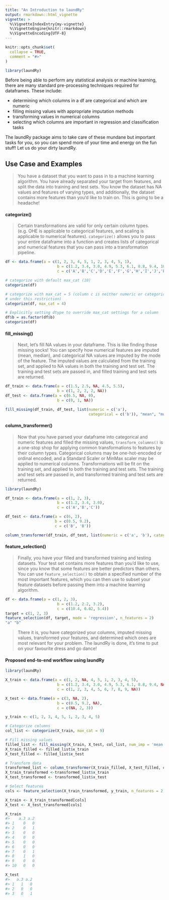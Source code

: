 ```yaml
---
title: "An Introduction to laundRy"
output: rmarkdown::html_vignette
vignette: >
  %\VignetteIndexEntry{my-vignette}
  %\VignetteEngine{knitr::rmarkdown}
  %\VignetteEncoding{UTF-8}
---
```


```r
knitr::opts_chunk$set(
  collapse = TRUE,
  comment = "#>"
)
```

```r
library(laundRy)
```

Before being able to perform any statistical analysis or machine learning, there are many standard pre-processing techniques required for dataframes. These include:

* determining which columns in a df are categorical and which are numeric
* filling missing values with appropriate imputation methods
* transforming values in numerical columns 
* selecting which columns are important in regression and classification tasks

The laundRy package aims to take care of these mundane but important tasks for you, so you can spend more of your time and energy on the fun stuff! Let us do your dirty laundRy.

## Use Case and Examples

>You have a dataset that you want to pass in to a machine learning algorithm. You have already separated your target from features, and split the data into training and test sets. You know the dataset has NA values and features of varying types, and additionally, the dataset contains more features than you'd like to train on. This is going to be a headache!

#### categorize()

>Certain transformations are valid for only certain column types. (e.g. OHE is applicable to categorical features, and scaling is applicable to numerical features). `categorize()` allows you to pass your entire dataframe into a function and creates lists of categorical and numerical features that you can pass into a transformation pipeline. 

```r
df <- data.frame(a = c(1, 2, 3, 4, 5, 1, 2, 3, 4, 5, 1),
                       b = c(1.2, 3.4, 3.0, 4.9, 5.3, 6.1, 8.8, 9.4, 10.4, 1.3, 0.0),
                       c = c('A','B','C','D','E','F','G','H','I','J','B'))

# categorize with default max_cat (10)
categorize(df)
```

```r
# categorize with max_cat = 5 (column c is neither numeric or categorical 
# under this restriction)
categorize(df, max_cat = 4)
```

```r
# Explicitly setting dtype to override max_cat settings for a column
df$b = as.factor(df$b)
categorize(df)
```

#### fill_missing()

> Next, let's fill NA values in your dataframe. This is like finding those missing socks! You can specify how numerical features are imputed (mean, median), and categorical NA values are imputed by the mode of the feature. The imputed values are calculated from the training set, and applied to NA values in both the training and test set. The training and test sets are passed in, and filled training and test sets are returned.


```r

df_train <- data.frame(a = c(1.5, 2.5, NA, 4.5, 5.5),
                       b = c(1, 2, 2, 2, NA))
df_test <- data.frame(a = c(6.5, NA, 0),
                       b = c(0, 1, NA))

fill_missing(df_train, df_test, list(numeric = c('a'), 
                                     categorical = c('b')), "mean", "mode" )
```


#### column_transformer()

> Now that you have parsed your dataframe into categorical and numeric features and filled the missing values, `transform_columns()` is a one-stop shop for applying common transformations to features by their column types. Categorical columns may be one-hot-encoded or ordinal encoded, and a Standard Scaler or MinMax scaler may be applied to numerical columns. Transformations will be fit on the training set, and applied to both the training and test sets. The training and test sets are passed in, and transformed training and test sets are returned.

```r
library(laundRy)

df_train <- data.frame(a = c(1, 2, 3),
                       b = c(1.2, 3.4, 3.0),
                       c = c('A','B','C'))

df_test <- data.frame(a = c(6, 2),
                      b = c(0.5, 9.2),
                      c = c('B', 'B'))

column_transformer(df_train, df_test, list(numeric = c('a', 'b'), categorical = c('c')))

```


#### feature_selection()

>Finally, you have your filled and transformed training and testing datasets. Your test set contains more features than you'd like to use, since you know that some features are better predictors than others. You can use `feature_selection()` to obtain a specified number of the most important features, which you can then use to subset your feature datasets before passing them into a machine learning algorithm.
```R
df <- data.frame(a = c(1, 2, 3),
                       b = c(1.2, 2.2, 3.2),
                       c = c(10.4, 0.02, 5.4))
target = c(1, 2, 3)
feature_selection(df, target, mode = 'regression', n_features = 2)
"a" "b"
```

> There it is, you have categorized your columns, imputed missing values, transformed your features, and determined which ones are most relevant for your problem. The laundRy is done, it's time to put on your favourite dress and go dance!

#### Proposed end-to-end workflow using laundRy

```r
library(laundRy)

X_train <- data.frame(a = c(1, 2, NA, 4, 5, 1, 2, 3, 4, 5),
                       b = c(1.2, 3.4, 3.0, 4.9, 5.3, 6.1, 8.8, 9.4, NA, 1.4),
                       c = c(1, 2, 3, 4, 5, 6, 7, 8, 9, NA))

X_test <- data.frame(a = c(3, NA, 2),
                       b = c(0.5, 9.2, NA),
                       c = c(NA, 2, 3))

y_train <- c(1, 2, 3, 4, 5, 1, 2, 3, 4, 5)

# Categorize columns
col_list <- categorize(X_train, max_cat = 9)

# Fill missing values
filled_list <- fill_missing(X_train, X_test, col_list, num_imp = 'mean', cat_imp = 'mode')
X_train_filled <- filled_list$x_train
X_test_filled <- filled_list$x_test

# Transform data
transformed_list <- column_transformer(X_train_filled, X_test_filled, col_list)
X_train_transformed <-transformed_list$x_train
X_test_transformed <- transformed_list$x_test

# Select features
cols <- feature_selection(X_train_transformed, y_train, n_features = 2, mode = 'regression')

X_train <- X_train_transformed[cols]
X_test <- X_test_transformed[cols]

X_train
#>    a.3 a.2
#> 1    0   0
#> 2    0   1
#> 3    0   0
#> 4    0   0
#> 5    0   0
#> 6    0   0
#> 7    0   1
#> 8    1   0
#> 9    0   0
#> 10   0   0

X_test
#>   a.3 a.2
#> 1   1   0
#> 2   0   0
#> 3   0   1
```
